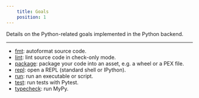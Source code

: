 ```yaml
---
    title: Goals
    position: 1
---
```


Details on the Python-related goals implemented in the Python backend.

---

* [fmt](./fmt.mdx): autoformat source code.
* [lint](./lint.mdx): lint source code in check-only mode.
* [package](./package.mdx): package your code into an asset, e.g. a wheel or a PEX file.
* [repl](./repl.mdx): open a REPL (standard shell or IPython).
* [run](./run.mdx): run an executable or script.
* [test](./test.mdx): run tests with Pytest.
* [typecheck](./typecheck.mdx): run MyPy.